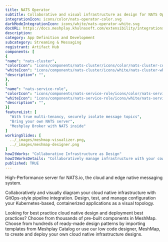 ```yaml
---
title: NATS Operator
subtitle: Collaborative and visual infrastructure as design for NATS Operator
integrationIcon: icons/color/nats-operator-color.svg
darkModeIntegrationIcon: icons/white/nats-operator-white.svg
docURL: https://docs.meshplay.khulnasoft.com/extensibility/integrations/nats-operator
description: 
category: App Definition and Development
subcategory: Streaming & Messaging
registrant: Artifact Hub
components: [
{
"name": "nats-cluster",
"colorIcon": "icons/components/nats-cluster/icons/color/nats-cluster-color.svg",
"whiteIcon": "icons/components/nats-cluster/icons/white/nats-cluster-white.svg",
"description": "",
},
{
"name": "nats-service-role",
"colorIcon": "icons/components/nats-service-role/icons/color/nats-service-role-color.svg",
"whiteIcon": "icons/components/nats-service-role/icons/white/nats-service-role-white.svg",
"description": "",
}]
featureList: [
  "With true multi-tenancy, securely isolate message topics",
  "Bring your own NATS server",
  "Meshplay Broker with NATS inside"
]
workingSlides: [
  ../_images/meshmap-visualizer.png,
  ../_images/meshmap-designer.png
]
howItWorks: "Collaborative Infrastructure as Design"
howItWorksDetails: "Collaboratively manage infrastructure with your coworkers synchronously sharing the same designs."
published: TRUE
---
```

<p>
High-Performance server for NATS.io, the cloud and edge native messaging system.
</p>
<p>
    Collaboratively and visually diagram your cloud native infrastructure with GitOps-style pipeline integration. Design, test, and manage configuration your Kubernetes-based, containerized applications as a visual topology.
</p>
<p>
    Looking for best practice cloud native design and deployment best practices? Choose from thousands of pre-built components in MeshMap. Choose from hundreds of ready-made design patterns by importing templates from Meshplay Catalog or use our low code designer, MeshMap, to create and deploy your own cloud native infrastructure designs.
</p>
